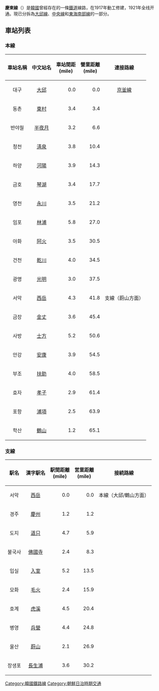 {{Unreferenced|time=2015-03-11T06:32:55+00:00}} 

'''慶東線'''（{{kor|諺=경동선|漢=慶東線|羅=Gyeongdong seon|f=y}}）是[[韓國|韓國]]曾經存在的一條[[鐵道|鐵道]]線路，在1917年動工修建，1921年全线开通。現已分拆為[[大邱線|大邱線]]、[[中央線_(韓國)|中央線]]和[[東海南部線|東海南部線]]的一部分。

==車站列表==
=== 本線 ===
{| class="wikitable" style="font-size:10.5pt;text-align:center;background:transparent"
|- style="border-bottom:solid 3px #8c8c8c;"
!車站名稱
!中文站名
!車站間距<br />(mile)
!營業距離<br />(mile)
!連接路線
|-
|align="center"|대구
|align="center"|[[大邱站|大邱]]
|align="right"|0.0
|align="right"|0.0
|align="center"|[[京釜線|京釜線]]
|-
|align="center"|동촌
|align="center"|[[东村站_(韩国铁道公社)|東村]]
|align="right"|3.4
|align="right"|3.4
|align="center"|
|-
|align="center"|반야월
|align="center"|[[半夜月站_(韩国铁道公社)|半夜月]]
|align="right"|3.2
|align="right"|6.6
|align="center"|
|-
|align="center"|청천
|align="center"|[[清泉站|淸泉]]
|align="right"|3.8
|align="right"|10.4
|align="center"|
|-
|align="center"|하양
|align="center"|[[河陽站|河陽]]
|align="right"|3.9
|align="right"|14.3
|align="center"|
|-
|align="center"|금호
|align="center"|[[琴湖站|琴湖]]
|align="right"|3.4
|align="right"|17.7
|align="center"|
|-
|align="center"|영천
|align="center"|[[永川站|永川]]
|align="right"|3.5
|align="right"|21.2
|align="center"|
|-
|align="center"|임포
|align="center"|[[林浦站|林浦]]
|align="right"|5.8
|align="right"|27.0
|align="center"|
|-
|align="center"|아화
|align="center"|[[阿火站|阿火]]
|align="right"|3.5
|align="right"|30.5
|align="center"|
|-
|align="center"|건천
|align="center"|[[乾川站|乾川]]
|align="right"|4.0
|align="right"|34.5
|align="center"|
|-
|align="center"|광명
|align="center"|[[光明站|光明]]
|align="right"|3.0
|align="right"|37.5
|align="center"|
|-
|align="center"|서악
|align="center"|[[栗洞信号场|西岳]]
|align="right"|4.3
|align="right"|41.8
|align="center"|支線（蔚山方面）
|-
|align="center"|금장
|align="center"|[[西慶州站|金丈]]
|align="right"|3.6
|align="right"|45.4
|align="center"|
|-
|align="center"|사방
|align="center"|[[士方站|士方]]
|align="right"|5.2
|align="right"|50.6
|align="center"|
|-
|align="center"|안강
|align="center"|[[安康站|安康]]
|align="right"|3.9
|align="right"|54.5
|align="center"|
|-
|align="center"|부조
|align="center"|[[扶助站|扶助]]
|align="right"|4.0
|align="right"|58.5
|align="center"|
|-
|align="center"|효자
|align="center"|[[孝子站_(慶尚北道)|孝子]]
|align="right"|2.9
|align="right"|61.4
|align="center"|
|-
|align="center"|포항
|align="center"|[[浦項站|浦項]]
|align="right"|2.5
|align="right"|63.9
|align="center"|
|-
|align="center"|학산
|align="center"|[[鶴山站|鶴山]]
|align="right"|1.2
|align="right"|65.1
|align="center"|
|}

=== 支線 ===
{| class="wikitable" style="font-size:10.5pt;text-align:center;background:transparent"
|- style="border-bottom:solid 3px #8c8c8c;"
!駅名
!漢字駅名
!駅間​​距離<br />(mile)
!営業距離<br />(mile)
!接続路線
|-
|align="center"|서악
|align="center"|[[栗洞信号场|西岳]]
|align="right"|0.0
|align="right"|0.0
|align="center"|本線（大邱/鶴山方面）
|-
|align="center"|경주
|align="center"|[[慶州站|慶州]]
|align="right"|1.2
|align="right"|1.2
|align="center"|
|-
|align="center"|도지
|align="center"|[[道只站|道只]]
|align="right"|4.7
|align="right"|5.9
|align="center"|
|-
|align="center"|불국사
|align="center"|[[佛國寺站|佛國寺]]
|align="right"|2.4
|align="right"|8.3
|align="center"|
|-
|align="center"|입실
|align="center"|[[入室站|入室]]
|align="right"|5.2
|align="right"|13.5
|align="center"|
|-
|align="center"|모화
|align="center"|[[毛火站|毛火]]
|align="right"|2.4
|align="right"|15.9
|align="center"|
|-
|align="center"|호계
|align="center"|[[虎溪站|虎溪]]
|align="right"|4.5
|align="right"|20.4
|align="center"|
|-
|align="center"|병영
|align="center"|[[兵營站|兵營]]
|align="right"|4.4
|align="right"|24.8
|align="center"|
|-
|align="center"|울산
|align="center"|[[太和江站|蔚山]]
|align="right"|2.1
|align="right"|26.9
|align="center"|
|-
|align="center"|장생포
|align="center"|[[長生浦站|長生浦]]
|align="right"|3.6
|align="right"|30.2
|align="center"|
|}


{{韓國鐵道公社路線}}
{{大邱線}}
{{中央線 (韓國)}}
{{東海南部線}}

[[Category:韓國鐵路線|Category:韓國鐵路線]]
[[Category:朝鮮日治時期交通|Category:朝鮮日治時期交通]]